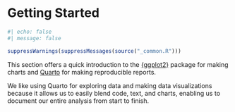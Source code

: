 # Getting Started {#sec-part}

```r
#| echo: false
#| message: false

suppressWarnings(suppressMessages(source("_common.R")))
```

This section offers a quick introduction to the [{ggplot2}](https://ggplot2.tidyverse.org/) package for making charts and [Quarto](https://quarto.org/) for making reproducible reports. 

We like using Quarto for exploring data and making data visualizations because it allows us to easily blend code, text, and charts, enabling us to document our entire analysis from start to finish.